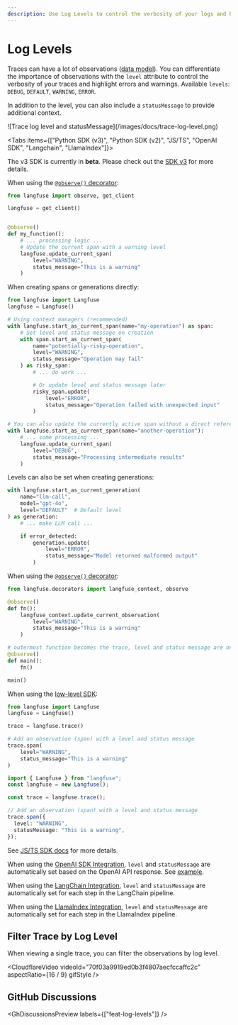 ```yaml
---
description: Use Log Levels to control the verbosity of your logs and highlight errors and warnings.
---
```


# Log Levels

Traces can have a lot of observations ([data model](/docs/tracing#introduction-to-traces-in-langfuse)). You can differentiate the importance of observations with the `level` attribute to control the verbosity of your traces and highlight errors and warnings. Available `levels`: `DEBUG`, `DEFAULT`, `WARNING`, `ERROR`.

In addition to the level, you can also include a `statusMessage` to provide additional context.

<Frame border>
  ![Trace log level and statusMessage](/images/docs/trace-log-level.png)
</Frame>

<Tabs items={["Python SDK (v3)", "Python SDK (v2)", "JS/TS", "OpenAI SDK", "Langchain", "LlamaIndex"]}>
<Tab>

<Callout type="info">

The v3 SDK is currently in **beta**. Please check out the [SDK v3](https://langfuse.com/docs/sdk/python/sdk-v3) for more details.

</Callout>

When using the [`@observe()` decorator](/docs/sdk/python/decorators):

```python
from langfuse import observe, get_client

langfuse = get_client()


@observe()
def my_function():
    # ... processing logic ...
    # Update the current span with a warning level
    langfuse.update_current_span(
        level="WARNING",
        status_message="This is a warning"
    )
```

When creating spans or generations directly:

```python
from langfuse import Langfuse
langfuse = Langfuse()

# Using context managers (recommended)
with langfuse.start_as_current_span(name="my-operation") as span:
    # Set level and status message on creation
    with span.start_as_current_span(
        name="potentially-risky-operation",
        level="WARNING",
        status_message="Operation may fail"
    ) as risky_span:
        # ... do work ...

        # Or update level and status message later
        risky_span.update(
            level="ERROR",
            status_message="Operation failed with unexpected input"
        )

# You can also update the currently active span without a direct reference
with langfuse.start_as_current_span(name="another-operation"):
    # ... some processing ...
    langfuse.update_current_span(
        level="DEBUG",
        status_message="Processing intermediate results"
    )
```

Levels can also be set when creating generations:

```python
with langfuse.start_as_current_generation(
    name="llm-call",
    model="gpt-4o",
    level="DEFAULT"  # Default level
) as generation:
    # ... make LLM call ...

    if error_detected:
        generation.update(
            level="ERROR",
            status_message="Model returned malformed output"
        )
```

</Tab>
<Tab>

When using the [`@observe()` decorator](/docs/sdk/python/decorators):

```python
from langfuse.decorators import langfuse_context, observe

@observe()
def fn():
    langfuse_context.update_current_observation(
        level="WARNING",
        status_message="This is a warning"
    )

# outermost function becomes the trace, level and status message are only available on observations
@observe()
def main():
    fn()

main()
```

When using the [low-level SDK](/docs/sdk/python/low-level-sdk):

```python
from langfuse import Langfuse
langfuse = Langfuse()

trace = langfuse.trace()

# Add an observation (span) with a level and status message
trace.span(
    level="WARNING",
    status_message="This is a warning"
)
```

</Tab>
<Tab>

```ts
import { Langfuse } from "langfuse";
const langfuse = new Langfuse();

const trace = langfuse.trace();

// Add an observation (span) with a level and status message
trace.span({
  level: "WARNING",
  statusMessage: "This is a warning",
});
```

See [JS/TS SDK docs](/docs/sdk/typescript/guide) for more details.

</Tab>
<Tab>

When using the [OpenAI SDK Integration](/docs/integrations/openai), `level` and `statusMessage` are automatically set based on the OpenAI API response. See [example](/docs/integrations/openai/python/track-errors).

</Tab>
<Tab>

When using the [LangChain Integration](/docs/integrations/langchain), `level` and `statusMessage` are automatically set for each step in the LangChain pipeline.

</Tab>
<Tab>

When using the [LlamaIndex Integration](/docs/integrations/llama-index), `level` and `statusMessage` are automatically set for each step in the LlamaIndex pipeline.

</Tab>

</Tabs>

## Filter Trace by Log Level

When viewing a single trace, you can filter the observations by log level.

<CloudflareVideo
  videoId="70f03a9919ed0b3f4807aecfccaffc2c"
  aspectRatio={16 / 9}
  gifStyle
/>

## GitHub Discussions


<GhDiscussionsPreview labels={["feat-log-levels"]} />

